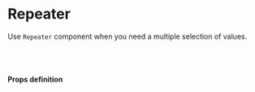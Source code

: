 
<Meta title="core/Repeater" component={Repeater} />


# Repeater

Use `Repeater` component when you need a multiple selection of values.

<Story name="Repeater">
    <Repeater
      id="feature"
      label={text('Label Repeater', 'Enable feature')}
      description={text('Description Repeater', 'Enable feature')}
      min={3}
      max={5}
      fields={[{
        type: "text",
        id: "input-text",
        label: "Name",
        description: "description",
        size: "half",
        placeholder: "placeholder",
        required: true
      },{
        type: "text",
        id: "input-text",
        label: "Surname",
        description: "description",
        size: "half",
        placeholder: "placeholder",
        required: true
      }]}
      index={0}
      onChange={action('onChange')}
    />
</Story>

<br /><br />

#### Props definition

<Props of={Repeater} />

